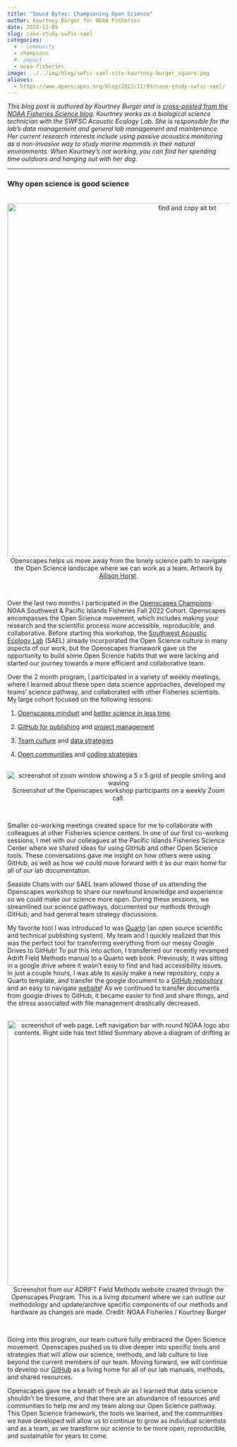 ```yaml
---
title: "Sound Bytes: Championing Open Science"
author: Kourtney Burger for NOAA Fisheries
date: 2022-12-09
slug: case-study-swfsc-sael
categories:
  # - community
  - champions
  #- impact
  - noaa-fisheries
image: ../../img/blog/swfsc-sael-site-kourtney-burger_square.png
aliases: 
  - https://www.openscapes.org/blog/2022/12/09/case-study-swfsc-sael/
---
```


*This blog post is authored by Kourtney Burger and is [cross-posted from the NOAA Fisheries Science blog](https://www.fisheries.noaa.gov/science-blog/sound-bytes-championing-open-science). Kourtney works as a biological science technician with the SWFSC Acoustic Ecology Lab. She is responsible for the lab's data management and general lab management and maintenance. Her current research interests include using passive acoustics monitoring as a non-invasive way to study marine mammals in their natural environments. When Kourtney's not working, you can find her spending time outdoors and hanging out with her dog.*

------------------------------------------------------------------------

### Why open science is good science

<br> <center><a><img src="/img/blog/horst_openscapes_champions.jpg" width="800px" alt="find and copy alt txt"></a><figcaption>Openscapes helps us move away from the lonely science path to navigate the Open Science landscape where we can work as a team. Artwork by [Allison Horst](https://allisonhorst.com/).</figcaption> </center> <br>

Over the last two months I participated in the [Openscapes Champions](https://www.openscapes.org/champions/): NOAA Southwest & Pacific Islands Fisheries Fall 2022 Cohort. Openscapes encompasses the Open Science movement, which includes making your research and the scientific process more accessible, reproducible, and collaborative. Before starting this workshop, the [Southwest Acoustic Ecology Lab](https://www.fisheries.noaa.gov/west-coast/science-data/southwest-acoustic-ecology-lab) (SAEL) already incorporated the Open Science culture in many aspects of our work, but the Openscapes framework gave us the opportunity to build some Open Science habits that we were lacking and started our journey towards a more efficient and collaborative team.

Over the 2 month program, I participated in a variety of weekly meetings, where I learned about these open data science approaches, developed my teams' science pathway, and collaborated with other Fisheries scientists. My large cohort focused on the following lessons:

1.  [Openscapes mindset](https://openscapes.github.io/series/mindset.html) and [better science in less time](https://openscapes.github.io/series/better-science.qmd)

2.  [GitHub for publishing](https://openscapes.github.io/series/core-lessons/github/github-pub.html) and [project management](https://openscapes.github.io/series/core-lessons/github/github-issues.html)

3.  [Team culture](https://openscapes.github.io/series/team-culture.html) and [data strategies](https://openscapes.github.io/series/data-strategies.html)

4.  [Open communities](https://openscapes.github.io/series/communities.html) and [coding strategies](https://openscapes.github.io/series/coding-strategies.html)

<br> <center><a><img src="/img/blog/swfsc-sael-zoom-cohort.png" alt="screenshot of zoom window showing a 5 x 5 grid of people smiling and waving"></a><figcaption>Screenshot of the Openscapes workshop participants on a weekly Zoom call.</figcaption> </center> <br>

Smaller co-working meetings created space for me to collaborate with colleagues at other Fisheries science centers. In one of our first co-working sessions, I met with our colleagues at the Pacific Islands Fisheries Science Center where we shared ideas for using GitHub and other Open Science tools. These conversations gave me insight on how others were using GitHub, as well as how we could move forward with it as our main home for all of our lab documentation.

Seaside Chats with our SAEL team allowed those of us attending the Openscapes workshop to share our newfound knowledge and experience so we could make our science more open. During these sessions, we streamlined our science pathways, documented our methods through GitHub, and had general team strategy discussions.

My favorite tool I was introduced to was [Quarto](https://quarto.org/) (an open source scientific and technical publishing system). My team and I quickly realized that this was the perfect tool for transferring everything from our messy Google Drives to GitHub! To put this into action, I transferred our recently revamped Adrift Field Methods manual to a Quarto web book. Previously, it was sitting in a google drive where it wasn't easy to find and had accessibility issues. In just a couple hours, I was able to easily make a new repository, copy a Quarto template, and transfer the google document to a [GitHub repository](https://github.com/SAEL-SWFSC/adrift-field-methods) and an easy to navigate [website](https://sael-swfsc.github.io/adrift-field-methods/)! As we continued to transfer documents from google drives to GitHub, it became easier to find and share things, and the stress associated with file management drastically decreased.

<br> <center><a><img src="/img/blog/swfsc-sael-site-kourtney-burger.jpg" width="600px" alt="screenshot of web page. Left navigation bar with round NOAA logo above a table of contents. Right side has text titled Summary above a diagram of drifting acoustic buoy"></a><figcaption>Screenshot from our ADRIFT Field Methods website created through the Openscapes Program. This is a living document where we can outline our methodology and update/archive specific components of our methods and hardware as changes are made. Credit: NOAA Fisheries / Kourtney Burger</figcaption> </center> <br>

Going into this program, our team culture fully embraced the Open Science movement. Openscapes pushed us to dive deeper into specific tools and strategies that will allow our science, methods, and lab culture to live beyond the current members of our team. Moving forward, we will continue to develop our [GitHub](https://github.com/SAEL-SWFSC) as a living home for all of our lab manuals, methods, and shared resources.

Openscapes gave me a breath of fresh air as I learned that data science shouldn't be tiresome, and that there are an abundance of resources and communities to help me and my team along our Open Science pathway. This Open Science framework, the tools we learned, and the communities we have developed will allow us to continue to grow as individual scientists and as a team, as we transform our science to be more open, reproducible, and sustainable for years to come.
